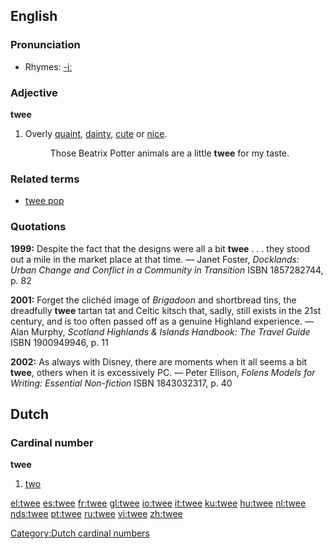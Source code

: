 ==English==

===Pronunciation===
*Rhymes: [[Rhymes:English:-iː|-iː]]

===Adjective===
'''twee'''
# Overly [[quaint]], [[dainty]], [[cute]] or [[nice]].
#: Those Beatrix Potter animals are a little '''twee''' for my taste.

===Related terms===
* [[twee pop]]

===Quotations===
'''1999:''' Despite the fact that the designs were all a bit '''twee''' . . . they stood out a mile in the market place at that time. &mdash; Janet Foster, ''Docklands: Urban Change and Conflict in a Community in Transition'' ISBN 1857282744, p. 82

'''2001:''' Forget the clichéd image of ''Brigadoon'' and shortbread tins, the dreadfully '''twee''' tartan tat and Celtic kitsch that, sadly, still exists in the 21st century, and is too often passed off as a genuine Highland experience. &mdash; Alan Murphy, ''Scotland Highlands & Islands Handbook: The Travel Guide'' ISBN 1900949946, p. 11

'''2002:''' As always with Disney, there are moments when it all seems a bit '''twee''', others when it is excessively PC. &mdash; Peter Ellison, ''Folens Models for Writing: Essential Non-fiction'' ISBN 1843032317, p. 40

==Dutch==
[[Category:Dutch cardinal numbers]]
===Cardinal number===
'''twee'''
#[[two]]

[[el:twee]]
[[es:twee]]
[[fr:twee]]
[[gl:twee]]
[[io:twee]]
[[it:twee]]
[[ku:twee]]
[[hu:twee]]
[[nl:twee]]
[[nds:twee]]
[[pt:twee]]
[[ru:twee]]
[[vi:twee]]
[[zh:twee]]